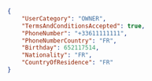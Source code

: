 ```json REST
{
    "UserCategory": "OWNER",
    "TermsAndConditionsAccepted": true,
    "PhoneNumber": "+33611111111",
    "PhoneNumberCountry": "FR",
    "Birthday": 652117514,
    "Nationality": "FR",
    "CountryOfResidence": "FR"
}
```
